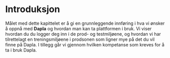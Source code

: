 # Introduksjon {#sec-project-dice}

Målet med dette kapittelet er å gi en grunnleggende innføring i hva vi ønsker å oppnå med **Dapla** og hvordan man kan ta plattformen i bruk. Vi viser hvordan du du logger deg inn i de prod- og testmiljøene, og hvordan vi har tilrettelagt en treningsmiljøene i prodsonen som ligner mye på det du vil finne på Dapla. I tillegg går vi gjennom hvilken kompetanse som kreves for å ta i bruk Dapla. 